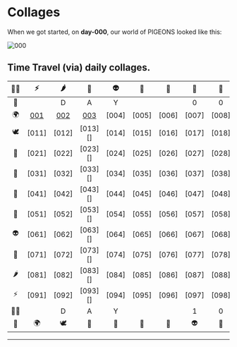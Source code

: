 # Collages

When we got started, on **day-000**, our world of PIGEONS looked like this:

![000](/_assets/_collages/day-000-pigeons-collage.jpeg)


## Time Travel (via) daily collages.
| 🧟‍♀️ | ⚡️ | 🌶 | 🔫 | 👽 | 📿 | 👑 | 🦌 | 💸 | 🕊 | 🌍 | 🗽 |
|:--:|:--:|:--:|:--:|:--:|:--:|:--:|:--:|:--:|:--:|:--:|:--:|
| 🗽 |   | D | A | Y |   |   | 0 | 0 | 0 |   | 🧟‍♀️ |
| 🌍 | [001] | [002] | [003][] | [004] | [005] | [006] | [007] | [008] | [009] | [010] | ⚡️ |
| 🕊 | [011] | [012] | [013][] | [014] | [015] | [016] | [017] | [018] | [019] | [020] | 🌶 |
| 💸 | [021] | [022] | [023][] | [024] | [025] | [026] | [027] | [028] | [029] | [030] | 🔫 |
| 🦌 | [031] | [032] | [033][] | [034] | [035] | [036] | [037] | [038] | [039] | [040] | 👽 |
| 👑 | [041] | [042] | [043][] | [044] | [045] | [046] | [047] | [048] | [049] | [050] | 📿 |
| 📿 | [051] | [052] | [053][] | [054] | [055] | [056] | [057] | [058] | [059] | [060] | 👑 |
| 👽 | [061] | [062] | [063][] | [064] | [065] | [066] | [067] | [068] | [069] | [070] | 🦌 |
| 🔫 | [071] | [072] | [073][] | [074] | [075] | [076] | [077] | [078] | [079] | [080] | 💸 |
| 🌶 | [081] | [082] | [083][] | [084] | [085] | [086] | [087] | [088] | [089] | [090] | 🕊 |
| ⚡️ | [091] | [092] | [093][] | [094] | [095] | [096] | [097] | [098] | [099] | [100] | 🌍 |
| 🧟‍♀️ |   | D | A | Y |   |   | 1 | 0 | 0 |   | 🗽 |
| 🗽 | 🌍 | 🕊 | 💸 | 🦌 | 👑 | 📿 | 👽 | 🔫 | 🌶 | ⚡️ | 🧟‍♀️ |


---


[000]: https://www.pigeons.monster/_assets/_collages/day-000-pigeons-collage.jpeg
[001]: https://www.pigeons.monster/_assets/_collages/day-001-pigeons-collage.jpeg
[002]: https://www.pigeons.monster/_assets/_collages/day-002-pigeons-collage.jpeg
[003]: https://www.pigeons.monster/_assets/_collages/day-003-pigeons-collage.jpeg



[❓]: https://www.pigeons.monster/variants#0-unrevealed
[🧟‍♀️]: https://www.pigeons.monster/variants#1-brainwash-victim
[⚡️]: https://www.pigeons.monster/variants#2-curb-value
[🌶]: https://www.pigeons.monster/variants#3-detox
[🔫]: https://www.pigeons.monster/variants#4-galaxy-blaster
[👽]: https://www.pigeons.monster/variants#5-hello-my-name-is
[📿]: https://www.pigeons.monster/variants#6-holy-rosary
[👑]: https://www.pigeons.monster/variants#7-king-baby
[🦌]: https://www.pigeons.monster/variants#8-moose-sighting
[💸]: https://www.pigeons.monster/variants#9-pay-me
[🕊]: https://www.pigeons.monster/variants#10-rest-in-peace
[🌍]: https://www.pigeons.monster/variants#11-unfuck-the-world
[🗽]: https://www.pigeons.monster/variants#12-zoo-york
[.]: https://www.pigeons.monster/variants#0-unrevealed